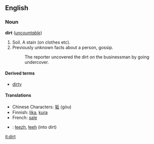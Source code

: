 ==English==
===Noun===
'''dirt''' (''[[uncountable]]'')
# Soil. A stain (on clothes etc).
# Previously unknown facts about a person, gossip.
#: The reporter uncovered the dirt on the businessman by going undercover.
====Derived terms====
*[[dirty]]

====Translations====
*Chinese Characters: [[垢]] (gòu)
*Finnish: [[lika]], [[kura]]
*French: [[sale]]
*{{nv}}: [[łeezh]], [[łeeh]] (into dirt)

[[it:dirt]]
